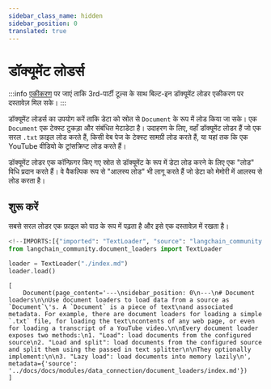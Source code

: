 ```yaml
---
sidebar_class_name: hidden
sidebar_position: 0
translated: true
---
```


# डॉक्यूमेंट लोडर्स

:::info
[एकीकरण](/docs/integrations/document_loaders/) पर जाएं ताकि 3rd-पार्टी टूल्स के साथ बिल्ट-इन डॉक्यूमेंट लोडर एकीकरण पर दस्तावेज़ मिल सके।
:::

डॉक्यूमेंट लोडर्स का उपयोग करें ताकि डेटा को स्रोत से `Document` के रूप में लोड किया जा सके। एक `Document` एक टेक्स्ट टुकड़ा और संबंधित मेटाडेटा है। उदाहरण के लिए, वहाँ डॉक्यूमेंट लोडर हैं जो एक सरल `.txt` फ़ाइल लोड करते हैं, किसी वेब पेज के टेक्स्ट सामग्री लोड करते हैं, या यहां तक कि एक YouTube वीडियो के ट्रांसक्रिप्ट लोड करते हैं।

डॉक्यूमेंट लोडर एक कॉन्फ़िगर किए गए स्रोत से डॉक्यूमेंट के रूप में डेटा लोड करने के लिए एक "लोड" विधि प्रदान करते हैं। वे वैकल्पिक रूप से "आलस्य लोड" भी लागू करते हैं जो डेटा को मेमोरी में आलस्य से लोड करता है।

## शुरू करें

सबसे सरल लोडर एक फ़ाइल को पाठ के रूप में पढ़ता है और इसे एक दस्तावेज़ में रखता है।

```python
<!--IMPORTS:[{"imported": "TextLoader", "source": "langchain_community.document_loaders", "docs": "https://api.python.langchain.com/en/latest/document_loaders/langchain_community.document_loaders.text.TextLoader.html", "title": "Document loaders"}]-->
from langchain_community.document_loaders import TextLoader

loader = TextLoader("./index.md")
loader.load()
```

```output
[
    Document(page_content='---\nsidebar_position: 0\n---\n# Document loaders\n\nUse document loaders to load data from a source as `Document`\'s. A `Document` is a piece of text\nand associated metadata. For example, there are document loaders for loading a simple `.txt` file, for loading the text\ncontents of any web page, or even for loading a transcript of a YouTube video.\n\nEvery document loader exposes two methods:\n1. "Load": load documents from the configured source\n2. "Load and split": load documents from the configured source and split them using the passed in text splitter\n\nThey optionally implement:\n\n3. "Lazy load": load documents into memory lazily\n', metadata={'source': '../docs/docs/modules/data_connection/document_loaders/index.md'})
]
```
